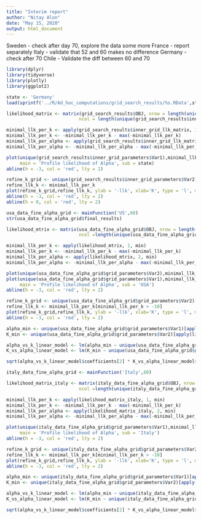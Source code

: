 ```yaml
---
title: "Interim report"
author: "Nitay Alon"
date: "May 15, 2020"
output: html_document
---
```


Sweden - check after day 70, explore the data some more
France - report separately 
Italy - validate that 52 and 60 makes no difference
Germany - check after 70
Chile - Validate the diff between 60 and 70

```r
library(dplyr)
library(tidyverse)
library(plotly)
library(ggplot2)
```


```r
state <- 'Germany'
load(sprintf('../R/Ad_hoc_computations/grid_search_results/%s.RData',state))

likelihood_matrix <- matrix(grid_search_results$OBJ, nrow = length(unique(grid_search_results$inner_grid_parameters$Var2)),
                           ncol = length(unique(grid_search_results$inner_grid_parameters$Var1)), byrow = T)

minimal_llk_per_k <- apply(grid_search_results$inner_grid_llk_matrix, 1, min)
minimal_llk_per_k <- -minimal_llk_per_k - max(-minimal_llk_per_k)
minimal_llk_per_alpha <- apply(grid_search_results$inner_grid_llk_matrix, 2, min)
minimal_llk_per_alpha <- -minimal_llk_per_alpha - max(-minimal_llk_per_alpha)

plot(unique(grid_search_results$inner_grid_parameters$Var1),minimal_llk_per_alpha, ylab = '-llk', xlab='Alpha', type = 'l',
     main = 'Profile likelihood of Alpha', sub = state)
abline(h = -3, col = 'red', lty = 2)

refine_k_grid <- unique(grid_search_results$inner_grid_parameters$Var2)
refine_llk_k <- minimal_llk_per_k
plot(refine_k_grid,refine_llk_k, ylab = '-llk', xlab='K', type = 'l', main = 'Profile likelihood of K', sub = state)
abline(h = -3, col = 'red', lty = 2)
abline(h = 0, col = 'red', lty = 2)
```


```r
usa_data_fine_alpha_grid <- mainFunction('US',60)
str(usa_data_fine_alpha_grid$final_results)

likelihood_mtrix <- matrix(usa_data_fine_alpha_grid$OBJ, nrow = length(unique(usa_data_fine_alpha_grid$grid_parameters$Var2)),
                           ncol =length(unique(usa_data_fine_alpha_grid$grid_parameters$Var1)), byrow = T)

minimal_llk_per_k <- apply(likelihood_mtrix, 1, min)
minimal_llk_per_k <- -minimal_llk_per_k - max(-minimal_llk_per_k)
minimal_llk_per_alpha <- apply(likelihood_mtrix, 2, min)
minimal_llk_per_alpha <- -minimal_llk_per_alpha - max(-minimal_llk_per_alpha)

plot(unique(usa_data_fine_alpha_grid$grid_parameters$Var2),minimal_llk_per_k, ylab = '-llk', xlab='K', type = 'l')
plot(unique(usa_data_fine_alpha_grid$grid_parameters$Var1),minimal_llk_per_alpha, ylab = '-llk', xlab='Alpha', type = 'l',
     main = 'Profile likelihood of Alpha', sub = 'USA')
abline(h = -3, col = 'red', lty = 2)
```

```r
refine_k_grid <- unique(usa_data_fine_alpha_grid$grid_parameters$Var2)[minimal_llk_per_k > -10]
refine_llk_k <- minimal_llk_per_k[minimal_llk_per_k > -10]
plot(refine_k_grid,refine_llk_k, ylab = '-llk', xlab='K', type = 'l', main = 'Profile likelihood of K', sub = 'USA')
abline(h = -3, col = 'red', lty = 2)
```

```r
alpha_min <- unique(usa_data_fine_alpha_grid$grid_parameters$Var1)[apply(likelihood_mtrix, 1, which.min)]
K_min <- unique(usa_data_fine_alpha_grid$grid_parameters$Var2)[apply(likelihood_mtrix, 2, which.min)]

alpha_vs_k_linear_model <- lm(alpha_min ~ unique(usa_data_fine_alpha_grid$grid_parameters$Var2))
K_vs_alpha_linear_model <- lm(K_min ~ unique(usa_data_fine_alpha_grid$grid_parameters$Var1))

sqrt(alpha_vs_k_linear_model$coefficients[2] * K_vs_alpha_linear_model$coefficients[2])
```

```r
italy_data_fine_alpha_grid <- mainFunction('Italy',60)

likelihood_matrix_italy <- matrix(italy_data_fine_alpha_grid$OBJ, nrow = length(unique(italy_data_fine_alpha_grid$grid_parameters$Var2)),
                           ncol =length(unique(italy_data_fine_alpha_grid$grid_parameters$Var1)), byrow = T)

minimal_llk_per_k <- apply(likelihood_matrix_italy, 1, min)
minimal_llk_per_k <- -minimal_llk_per_k - max(-minimal_llk_per_k)
minimal_llk_per_alpha <- apply(likelihood_matrix_italy, 2, min)
minimal_llk_per_alpha <- -minimal_llk_per_alpha - max(-minimal_llk_per_alpha)

plot(unique(italy_data_fine_alpha_grid$grid_parameters$Var1),minimal_llk_per_alpha, ylab = '-llk', xlab='Alpha', type = 'l',
     main = 'Profile likelihood of Alpha', sub = 'Italy')
abline(h = -3, col = 'red', lty = 2)
```

```r
refine_k_grid <- unique(italy_data_fine_alpha_grid$grid_parameters$Var2)[minimal_llk_per_k > -10]
refine_llk_k <- minimal_llk_per_k[minimal_llk_per_k > -10]
plot(refine_k_grid,refine_llk_k, ylab = '-llk', xlab='K', type = 'l', main = 'Profile likelihood of K', sub = 'Italy')
abline(h = -3, col = 'red', lty = 2)
```

```r
alpha_min <- unique(italy_data_fine_alpha_grid$grid_parameters$Var1)[apply(likelihood_mtrix, 1, which.min)]
K_min <- unique(italy_data_fine_alpha_grid$grid_parameters$Var2)[apply(likelihood_mtrix, 2, which.min)]

alpha_vs_k_linear_model <- lm(alpha_min ~ unique(italy_data_fine_alpha_grid$grid_parameters$Var2))
K_vs_alpha_linear_model <- lm(K_min ~ unique(italy_data_fine_alpha_grid$grid_parameters$Var1))

sqrt(alpha_vs_k_linear_model$coefficients[2] * K_vs_alpha_linear_model$coefficients[2])
```
